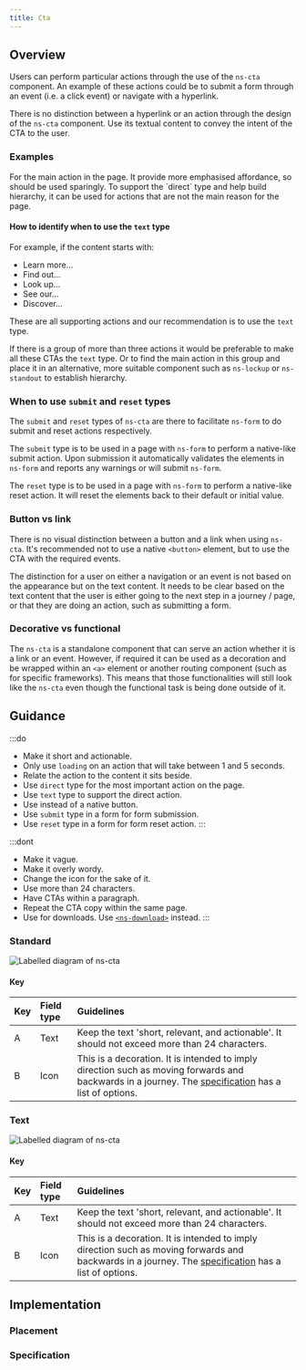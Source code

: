```yaml
---
title: Cta
---
```




## Overview

<CompDetails name={componentName} />

Users can perform particular actions through the use of the `ns-cta` component. An example of these actions could be to submit a form through an event (i.e. a click event) or navigate with a hyperlink.

There is no distinction between a hyperlink or an action through the design of the `ns-cta` component. Use its textual content to convey the intent of the CTA to the user.

### Examples

<Tabs>
  <TabItem label="Direct">
    For the main action in the page. It provide more emphasised affordance, so should be used sparingly.
    <ExampleViewer type="standard" />
  </TabItem>
  <TabItem label="Direct loading">
    <ExampleViewer type="standard-loading" />
  </TabItem>
  <TabItem label="Text">
    To support the `direct` type and help build hierarchy, it can be used for actions that are not the main reason for the page.
    <ExampleViewer type="text" />
  </TabItem>
  <TabItem label="Text loading">
    <ExampleViewer type="text-loading" />
  </TabItem>
</Tabs>

#### How to identify when to use the `text` type

For example, if the content starts with:

- Learn more...
- Find out...
- Look up...
- See our...
- Discover...

These are all supporting actions and our recommendation is to use the `text` type.

If there is a group of more than three actions it would be preferable to make all these CTAs the `text` type. Or to find the main action in this group and place it in an alternative, more suitable component such as `ns-lockup` or `ns-standout` to establish hierarchy.

### When to use `submit` and `reset` types
The `submit` and `reset` types of `ns-cta` are there to facilitate  `ns-form` to do submit and reset actions respectively.

The `submit` type is to be used in a page with `ns-form` to perform a native-like submit action. Upon submission it automatically validates the elements in `ns-form` and reports any warnings or will submit `ns-form`.

The `reset` type is to be used in a page with `ns-form` to perform a native-like reset action. It will reset the elements back to their default or initial value.

### Button vs link

There is no visual distinction between a button and a link when using `ns-cta`. It's recommended not to use a native `<button>` element, but to use the CTA with the required events.

The distinction for a user on either a navigation or an event is not based on the appearance but on the text content. It needs to be clear based on the text content that the user is either going to the next step in a journey / page, or that they are doing an action, such as submitting a form.

### Decorative vs functional

The `ns-cta` is a standalone component that can serve an action whether it is a link or an event. However, if required it can be used as a decoration and be wrapped within an `<a>` element or another routing component (such as for specific frameworks). This means that those functionalities will still look like the `ns-cta` even though the functional task is being done outside of it.

## Guidance

:::do
- Make it short and actionable.
- Only use `loading` on an action that will take between 1 and 5 seconds.
- Relate the action to the content it sits beside.
- Use `direct` type for the most important action on the page.
- Use `text` type to support the direct action.
- Use instead of a native button.
- Use `submit` type in a form for form submission.
- Use `reset` type in a form for form reset action.
:::

:::dont
- Make it vague.
- Make it overly wordy.
- Change the icon for the sake of it.
- Use more than 24 characters.
- Have CTAs within a paragraph.
- Repeat the CTA copy within the same page.
- Use for downloads. Use [`<ns-download>`](/components/ns-download) instead.
:::

### Standard

![Labelled diagram of ns-cta](@assets/components/ns-cta/guidance-direct.webp)

#### Key

| Key | Field type | Guidelines |
| :--- | :--- | :--- |
| <span class="marker">A</span> | Text | Keep the text 'short, relevant, and actionable'. It should not exceed more than 24 characters. |
| <span class="marker">B</span> | Icon | This is a decoration. It is intended to imply direction such as moving forwards and backwards in a journey. The [specification](#specification) has a list of options. |

### Text

![Labelled diagram of ns-cta](@assets/components/ns-cta/guidance-text.webp)

#### Key

| Key | Field type | Guidelines |
| :--- | :--- | :--- |
| <span class="marker">A</span> | Text | Keep the text 'short, relevant, and actionable'. It should not exceed more than 24 characters. |
| <span class="marker">B</span> | Icon | This is a decoration. It is intended to imply direction such as moving forwards and backwards in a journey. The [specification](#specification) has a list of options. |

## Implementation

### Placement

<Placement name={componentName} />

### Specification

<Specification name={componentName} />
